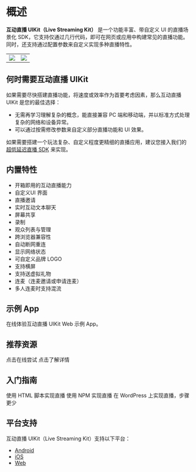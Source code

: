 # 概述


**互动直播 UIKit（Live Streaming Kit）** 是一个功能丰富、带自定义 UI 的直播场景化 SDK，它支持仅通过几行代码，即可在网页或应用中构建常见的直播功能。同时，还支持通过配置参数来自定义实现多种直播特性。

|||
|--|--|
|<Frame width="auto" height="256" caption=""><img src="https://storage.zego.im/sdk-doc/Pics/Prebuilt_Web/liveStream_P.jpg" /></Frame>|<Frame width="auto" height="256" caption=""><img src="https://storage.zego.im/sdk-doc/Pics/Prebuilt_Web/liveStream_m.png" /></Frame>|



## 何时需要互动直播 UIKit

如果需要尽快搭建直播功能，将速度或效率作为首要考虑因素，那么互动直播 UIKit 是您的最佳选择：
- 无需再学习理解复杂的概念，能直接兼容 PC 端和移动端，并以标准方式处理复杂的网络和设备异常。
- 可以通过按需修改参数来自定义部分直播功能和 UI 效果。

如果需要搭建一个玩法复杂、自定义程度更精细的直播应用，建议您接入我们的 [超低延迟直播 SDK](https://doc-zh.zego.im/article/16015) 来实现。

## 内置特性

* 开箱即用的互动直播能力
* 自定义UI 界面
* 直播邀请
* 实时互动文本聊天
* 屏幕共享
* 录制
* 观众列表与管理
* 跨浏览器兼容性
* 自动断网重连
* 显示网络状态
* 可自定义品牌 LOGO
* 支持横屏
* 支持送虚拟礼物
* 连麦（连麦邀请或申请连麦）
* 多人连麦时支持混流


## 示例 App

<CardGroup cols={2}>
<Card title="在线体验" href="https://zegocloud.github.io/zego_uikit_prebuilt_web/live_stream/index.html?lang=zh" target="_blank">
  在线体验互动直播 UIKit Web 示例 App。
</Card>
</CardGroup>



## 推荐资源

<CardGroup cols={2}>
  <Card title="在线编程并实时查看效果" href="https://stackblitz.com/edit/zegocloud-prebuilt-live-gr1kjc?file=index.js" target="_blank">
    点击在线尝试
  </Card>
  <Card title="更精细地开发您的直播应用"  href="https://doc-zh.zego.im/article/16015" target="_blank">
    点击了解详情
  </Card>
</CardGroup>

## 入门指南

<CardGroup cols={2}>
<Card title="使用 HTML 脚本（JQuery，PHP，JSP）" href="./Quick%20start/Using%20HTML%20script.mdx">
  使用 HTML 脚本实现直播
</Card>
<Card title="使用 NPM（React，Vue，Angular）" href="./Quick%20start/Using%20NPM%20package%20manager.mdx">
  使用 NPM 实现直播
</Card>
<Card title="使用 WordPress" href="./Quick%20start/Using%20WordPress.mdx">
  在 WordPress 上实现直播，步骤更少
</Card>
</CardGroup>

## 平台支持

互动直播 UIKit（Live Streaming Kit）支持以下平台：

- [Android](https://doc-zh.zego.im/live-streaming-kit-android/overview)
- [iOS](https://doc-zh.zego.im/live-streaming-kit-ios/overview) 
- [Web](https://doc-zh.zego.im/live-streaming-kit-web/overview) 